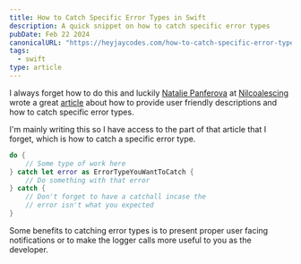```yaml
---
title: How to Catch Specific Error Types in Swift
description: A quick snippet on how to catch specific error types
pubDate: Feb 22 2024
canonicalURL: "https://heyjaycodes.com/how-to-catch-specific-error-types-in-swift"
tags:
  - swift
type: article
---
```


I always forget how to do this and luckily [Natalie Panferova](https://twitter.com/natpanferova) at [Nilcoalescing](https://nilcoalescing.com/) wrote a great [article](https://nilcoalescing.com/blog/UserFriendlyDescriptionsAndRecoverySuggestionsForCustomErrorsInSwift/) about how to provide user friendly descriptions and how to catch specific error types.

I'm mainly writing this so I have access to the part of that article that I forget, which is how to catch a specific error type.

```swift
do {
    // Some type of work here
} catch let error as ErrorTypeYouWantToCatch {
    // Do something with that error
} catch {
    // Don't forget to have a catchall incase the
    // error isn't what you expected
}
```

Some benefits to catching error types is to present proper user facing notifications or to make the logger calls more useful to you as the developer.
